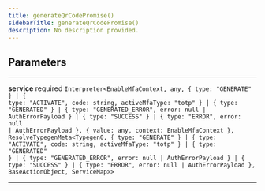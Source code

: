 ```yaml
---
title: generateQrCodePromise()
sidebarTitle: generateQrCodePromise()
description: No description provided.
---
```


## Parameters

---

**<span className="parameter-name">service</span>** <span className="optional-status">required</span> <code>Interpreter&lt;EnableMfaContext, any, &#123; type: "GENERATE" &#125; &#124; &#123; type: "ACTIVATE", code: string, activeMfaType: "totp" &#125; &#124; &#123; type: "GENERATED" &#125; &#124; &#123; type: "GENERATED_ERROR", error: null &#124; AuthErrorPayload &#125; &#124; &#123; type: "SUCCESS" &#125; &#124; &#123; type: "ERROR", error: null &#124; AuthErrorPayload &#125;, &#123; value: any, context: EnableMfaContext &#125;, ResolveTypegenMeta&lt;Typegen0, &#123; type: "GENERATE" &#125; &#124; &#123; type: "ACTIVATE", code: string, activeMfaType: "totp" &#125; &#124; &#123; type: "GENERATED" &#125; &#124; &#123; type: "GENERATED_ERROR", error: null &#124; AuthErrorPayload &#125; &#124; &#123; type: "SUCCESS" &#125; &#124; &#123; type: "ERROR", error: null &#124; AuthErrorPayload &#125;, BaseActionObject, ServiceMap&gt;&gt;</code>

---
